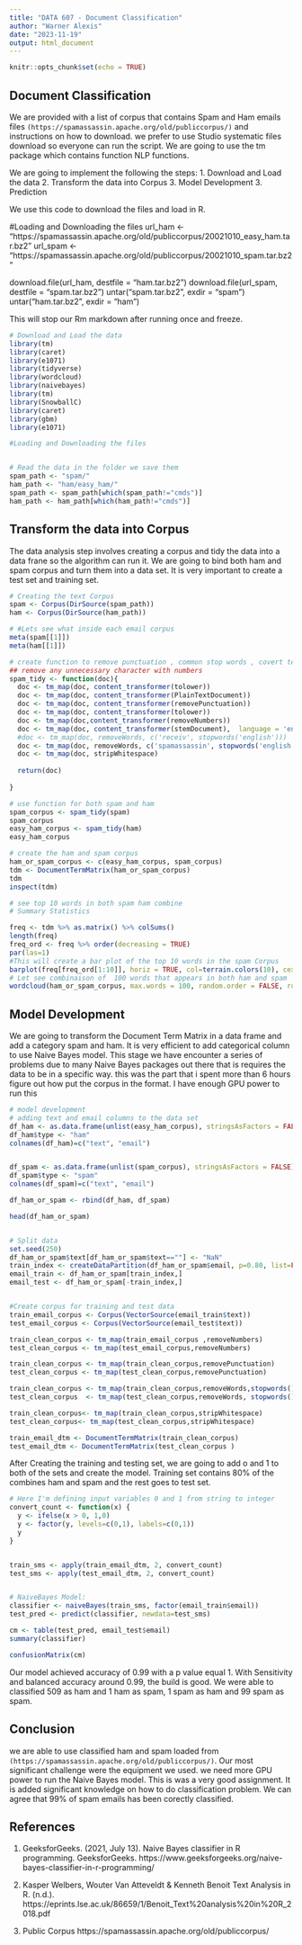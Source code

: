 ```yaml
---
title: "DATA 607 - Document Classification"
author: "Warner Alexis"
date: "2023-11-19"
output: html_document
---
```


```r
knitr::opts_chunk$set(echo = TRUE)
```

## Document Classification

We are provided with a list of corpus  that contains Spam and Ham emails files `(https://spamassassin.apache.org/old/publiccorpus/)` and instructions on how to download. we prefer to use Studio systematic files download so everyone can run the script. We are going to use the tm package which contains function NLP functions. 

We are going to implement the following the steps: 
1. Download and Load the data
2. Transform the data into Corpus
3. Model Development
3. Prediction

We use this code to download the files and load in R. 

#Loading and Downloading the files
url_ham <- "https://spamassassin.apache.org/old/publiccorpus/20021010_easy_ham.tar.bz2"
url_spam <- "https://spamassassin.apache.org/old/publiccorpus/20021010_spam.tar.bz2"


download.file(url_ham, destfile = "ham.tar.bz2")
download.file(url_spam, destfile = "spam.tar.bz2")
untar("spam.tar.bz2", exdir = "spam")
untar("ham.tar.bz2", exdir = "ham")

This will stop our Rm markdown after running once and freeze. 


```r
# Download and Load the data 
library(tm)
library(caret)
library(e1071)
library(tidyverse)
library(wordcloud)
library(naivebayes)
library(tm)
library(SnowballC)
library(caret)
library(gbm)
library(e1071)

#Loading and Downloading the files


# Read the data in the folder we save them 
spam_path <- "spam/"
ham_path <- "ham/easy_ham/"
spam_path <- spam_path[which(spam_path!="cmds")]
ham_path <- ham_path[which(ham_path!="cmds")]
```

## Transform the data into Corpus
The data analysis step involves creating a corpus and tidy the data into a data frane so the algorithm can run it. 
We are going to bind both ham and spam corpus and turn them into a data set. It is  very important to create a test set and training set. 
```r
# Creating the text Corpus
spam <- Corpus(DirSource(spam_path))
ham <- Corpus(DirSource(ham_path))

# #Lets see what inside each email corpus 
meta(spam[[1]])
meta(ham[[1]])

# create function to remove punctuation , common stop words , covert text to lower
## remove any unnecessary character with numbers 
spam_tidy <- function(doc){
  doc <- tm_map(doc, content_transformer(tolower))
  doc <- tm_map(doc, content_transformer(PlainTextDocument))
  doc <- tm_map(doc, content_transformer(removePunctuation))
  doc <- tm_map(doc, content_transformer(tolower))
  doc <- tm_map(doc,content_transformer(removeNumbers))
  doc <- tm_map(doc, content_transformer(stemDocument),  language = 'english')
  #doc <- tm_map(doc, removeWords, c('receiv', stopwords('english')))
  doc <- tm_map(doc, removeWords, c('spamassassin', stopwords('english')))
  doc <- tm_map(doc, stripWhitespace)
  
  return(doc)
  
}

# use function for both spam and ham 
spam_corpus <- spam_tidy(spam)
spam_corpus
easy_ham_corpus <- spam_tidy(ham)
easy_ham_corpus

# create the ham and spam corpus 
ham_or_spam_corpus <- c(easy_ham_corpus, spam_corpus)
tdm <- DocumentTermMatrix(ham_or_spam_corpus)
tdm
inspect(tdm)

# see top 10 words in both spam ham combine 
# Summary Statistics

freq <- tdm %>% as.matrix() %>% colSums()
length(freq)  
freq_ord <- freq %>% order(decreasing = TRUE)
par(las=1)
#This will create a bar plot of the top 10 words in the spam Corpus
barplot(freq[freq_ord[1:10]], horiz = TRUE, col=terrain.colors(10), cex.names=0.7)
# Let see combinaison of  100 words that appears in both ham and spam 
wordcloud(ham_or_spam_corpus, max.words = 100, random.order = FALSE, rot.per=0.15, min.freq=5, colors = brewer.pal(8, "Dark2"))
```

## Model Development
We are going to transform the Document Term Matrix in a data frame and add a category spam and ham. It is very efficient to add categorical column to use Naive Bayes model.  This stage we have encounter a series of problems due to many Naive Bayes packages out there that is requires the data to be in a specific way. this was the part that i spent more  than 6 hours figure out how put the corpus in the format. I have enough GPU power to run this  





```r
# model development 
# adding text and email columns to the data set 
df_ham <- as.data.frame(unlist(easy_ham_corpus), stringsAsFactors = FALSE)
df_ham$type <- "ham"
colnames(df_ham)=c("text", "email")


df_spam <- as.data.frame(unlist(spam_corpus), stringsAsFactors = FALSE)
df_spam$type <- "spam"
colnames(df_spam)=c("text", "email")

df_ham_or_spam <- rbind(df_ham, df_spam)

head(df_ham_or_spam)


# Split data 
set.seed(250)
df_ham_or_spam$text[df_ham_or_spam$text==""] <- "NaN"
train_index <- createDataPartition(df_ham_or_spam$email, p=0.80, list=FALSE)
email_train <- df_ham_or_spam[train_index,]
email_test <- df_ham_or_spam[-train_index,]


#Create corpus for training and test data
train_email_corpus <- Corpus(VectorSource(email_train$text))
test_email_corpus <- Corpus(VectorSource(email_test$text))

train_clean_corpus <- tm_map(train_email_corpus ,removeNumbers)
test_clean_corpus <- tm_map(test_email_corpus,removeNumbers)

train_clean_corpus <- tm_map(train_clean_corpus,removePunctuation)
test_clean_corpus <- tm_map(test_clean_corpus,removePunctuation)

train_clean_corpus <- tm_map(train_clean_corpus,removeWords,stopwords())
test_clean_corpus  <- tm_map(test_clean_corpus,removeWords, stopwords())

train_clean_corpus<- tm_map(train_clean_corpus,stripWhitespace)
test_clean_corpus<- tm_map(test_clean_corpus,stripWhitespace)

train_email_dtm <- DocumentTermMatrix(train_clean_corpus)
test_email_dtm <- DocumentTermMatrix(test_clean_corpus )

```




After Creating the training and testing set, we are going to add o and 1 to both of the sets and create the model. Training set contains 80% of the combines ham and spam and the rest goes to test set. 


```r
# Here I'm defining input variables 0 and 1 from string to integer
convert_count <- function(x) {
  y <- ifelse(x > 0, 1,0)
  y <- factor(y, levels=c(0,1), labels=c(0,1))
  y
}


train_sms <- apply(train_email_dtm, 2, convert_count)
test_sms <- apply(test_email_dtm, 2, convert_count)


# NaiveBayes Model:
classifier <- naiveBayes(train_sms, factor(email_train$email))
test_pred <- predict(classifier, newdata=test_sms)

cm <- table(test_pred, email_test$email)
summary(classifier)

confusionMatrix(cm)
```

Our model achieved accuracy of 0.99 with a p value equal 1. With Sensitivity and balanced accuracy around 0.99, the build is good. We were able to classified 509  as ham and 1 ham as spam, 1 spam as ham and 99 spam as spam. 

## Conclusion
we are able to use classified ham and spam loaded from `(https://spamassassin.apache.org/old/publiccorpus/)`. Our most significant challenge were the equipment we used. we need more GPU power to run the Naive Bayes model. This is was a very good assignment. It is added significant knowledge on how to do classification problem. We can agree that 99% of spam emails has been corectly classified. 


## References

1. GeeksforGeeks. (2021, July 13). Naive Bayes classifier in R programming. GeeksforGeeks. https://www.geeksforgeeks.org/naive-bayes-classifier-in-r-programming/ 

2. Kasper Welbers, Wouter Van Atteveldt &amp; Kenneth Benoit Text Analysis in R. (n.d.). https://eprints.lse.ac.uk/86659/1/Benoit_Text%20analysis%20in%20R_2018.pdf 

3. Public Corpus
https://spamassassin.apache.org/old/publiccorpus/

